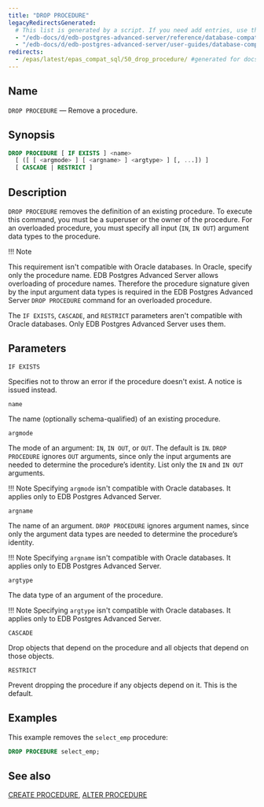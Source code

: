 ```yaml
---
title: "DROP PROCEDURE"
legacyRedirectsGenerated:
  # This list is generated by a script. If you need add entries, use the `legacyRedirects` key.
  - "/edb-docs/d/edb-postgres-advanced-server/reference/database-compatibility-for-oracle-developers-reference-guide/9.6/Database_Compatibility_for_Oracle_Developers_Reference_Guide.1.064.html"
  - "/edb-docs/d/edb-postgres-advanced-server/user-guides/database-compatibility-for-oracle-developers-guide/9.5/Database_Compatibility_for_Oracle_Developers_Guide.1.092.html"
redirects:
  - /epas/latest/epas_compat_sql/50_drop_procedure/ #generated for docs/epas/reorg-role-use-case-mode
---
```


<div id="drop_procedure" class="registered_link"></div>

## Name

`DROP PROCEDURE` &mdash; Remove a procedure.

## Synopsis

```sql
DROP PROCEDURE [ IF EXISTS ] <name>
  [ ([ [ <argmode> ] [ <argname> ] <argtype> ] [, ...]) ]
  [ CASCADE | RESTRICT ]
```

## Description

`DROP PROCEDURE` removes the definition of an existing procedure. To execute this command, you must be a superuser or the owner of the procedure. For an overloaded procedure, you must specify all input (`IN`, `IN OUT`) argument data types to the procedure. 

!!! Note 

  This requirement isn't compatible with Oracle databases. In Oracle, specify only the procedure name. EDB Postgres Advanced Server allows overloading of procedure names. Therefore the procedure signature given by the input argument data types is required in the EDB Postgres Advanced Server `DROP PROCEDURE` command for an overloaded procedure.

The `IF EXISTS`, `CASCADE`, and `RESTRICT` parameters aren't compatible with Oracle databases. Only EDB Postgres Advanced Server uses them.

## Parameters

`IF EXISTS`

 Specifies not to throw an error if the procedure doesn't exist. A notice is issued instead.

`name`

 The name (optionally schema-qualified) of an existing procedure.

`argmode`

 The mode of an argument: `IN`, `IN OUT`, or `OUT`. The default is `IN`. `DROP PROCEDURE` ignores `OUT` arguments, since only the input arguments are needed to determine the procedure’s identity. List only the `IN` and `IN OUT` arguments. 
 
 !!! Note
  Specifying `argmode` isn't compatible with Oracle databases. It applies only to EDB Postgres Advanced Server.

`argname`

 The name of an argument. `DROP PROCEDURE` ignores argument names, since only the argument data types are needed to determine the procedure’s identity. 
 
 !!! Note
  Specifying `argname` isn't compatible with Oracle databases. It applies only to EDB Postgres Advanced Server.

`argtype`

 The data type of an argument of the procedure. 
 
 !!! Note
  Specifying `argtype` isn't compatible with Oracle databases. It applies only to EDB Postgres Advanced Server.

`CASCADE`

 Drop objects that depend on the procedure and all objects that depend on those objects.

`RESTRICT`

 Prevent dropping the procedure if any objects depend on it. This is the default.

## Examples

This example removes the `select_emp` procedure:

```sql
DROP PROCEDURE select_emp;
```

## See also

[CREATE PROCEDURE](28_create_procedure/#create_procedure), [ALTER PROCEDURE](04_alter_procedure/#alter_procedure)

